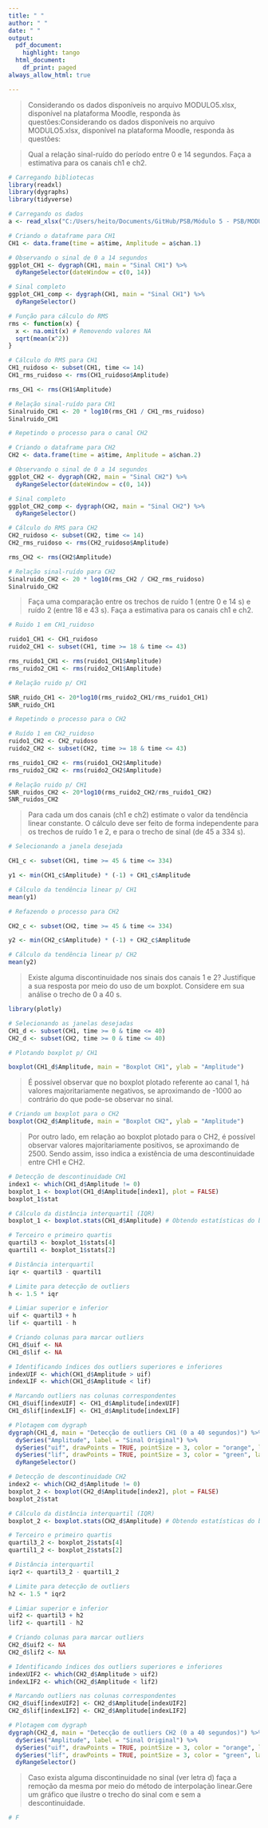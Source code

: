 ```yaml
---
title: " "
author: " "
date: " "
output: 
  pdf_document:
    highlight: tango
  html_document:
    df_print: paged
always_allow_html: true

---
```


\newpage
\begin{titlepage}
\begin{center}

\large
UNIVERSIDADE FEDERAL DE UBERLÂNDIA\\
FACULDADE DE ENGENHARIA ELÉTRICA\\
GRADUAÇÃO EM ENGENHARIA BIOMÉDICA\\[7cm]

\Large
\textbf{Heitor Pereira Nunes Fernandes Cunha}\\[2cm]

\textbf{\large Processamento de Sinais Biomédicos: Módulo 5}\\[10cm]

\large
Uberlândia, MG\\
2025

\end{center}
\end{titlepage}

\newpage
\section*{Questão 1}

> Considerando os dados disponíveis no arquivo MODULO5.xlsx, disponível na plataforma Moodle, responda às questões:Considerando os dados disponíveis no arquivo MODULO5.xlsx, disponível na plataforma Moodle, responda às questões:

<!-- Letra A -->

> Qual a relação sinal-ruído do período entre 0 e 14 segundos. Faça a estimativa para os canais ch1 e ch2.

```r

# Carregando bibliotecas
library(readxl)
library(dygraphs)
library(tidyverse)

# Carregando os dados
a <- read_xlsx("C:/Users/heito/Documents/GitHub/PSB/Módulo 5 - PSB/MODULO5.xlsx")

# Criando o dataframe para CH1
CH1 <- data.frame(time = a$time, Amplitude = a$chan.1)

# Observando o sinal de 0 a 14 segundos
ggplot_CH1 <- dygraph(CH1, main = "Sinal CH1") %>% 
  dyRangeSelector(dateWindow = c(0, 14))

# Sinal completo
ggplot_CH1_comp <- dygraph(CH1, main = "Sinal CH1") %>% 
  dyRangeSelector()

# Função para cálculo do RMS
rms <- function(x) {
  x <- na.omit(x) # Removendo valores NA
  sqrt(mean(x^2))
}

# Cálculo do RMS para CH1
CH1_ruidoso <- subset(CH1, time <= 14)
CH1_rms_ruidoso <- rms(CH1_ruidoso$Amplitude)

rms_CH1 <- rms(CH1$Amplitude)

# Relação sinal-ruído para CH1
Sinalruido_CH1 <- 20 * log10(rms_CH1 / CH1_rms_ruidoso)
Sinalruido_CH1

```
```r

# Repetindo o processo para o canal CH2

# Criando o dataframe para CH2
CH2 <- data.frame(time = a$time, Amplitude = a$chan.2)

# Observando o sinal de 0 a 14 segundos
ggplot_CH2 <- dygraph(CH2, main = "Sinal CH2") %>% 
  dyRangeSelector(dateWindow = c(0, 14))

# Sinal completo
ggplot_CH2_comp <- dygraph(CH2, main = "Sinal CH2") %>% 
  dyRangeSelector()

# Cálculo do RMS para CH2
CH2_ruidoso <- subset(CH2, time <= 14)
CH2_rms_ruidoso <- rms(CH2_ruidoso$Amplitude)

rms_CH2 <- rms(CH2$Amplitude)

# Relação sinal-ruído para CH2
Sinalruido_CH2 <- 20 * log10(rms_CH2 / CH2_rms_ruidoso)
Sinalruido_CH2

```
<!-- Letra B -->

> Faça uma comparação entre os trechos de ruído 1 (entre 0 e 14 s) e ruído 2 (entre 18 e 43 s). Faça a estimativa para os canais ch1 e ch2.

```r

# Ruido 1 em CH1_ruidoso

ruido1_CH1 <- CH1_ruidoso
ruido2_CH1 <- subset(CH1, time >= 18 & time <= 43)

rms_ruido1_CH1 <- rms(ruido1_CH1$Amplitude)
rms_ruido2_CH1 <- rms(ruido2_CH1$Amplitude)

# Relação ruido p/ CH1

SNR_ruido_CH1 <- 20*log10(rms_ruido2_CH1/rms_ruido1_CH1)
SNR_ruido_CH1

```
```r

# Repetindo o processo para o CH2

# Ruído 1 em CH2_ruidoso
ruido1_CH2 <- CH2_ruidoso
ruido2_CH2 <- subset(CH2, time >= 18 & time <= 43)

rms_ruido1_CH2 <- rms(ruido1_CH2$Amplitude)
rms_ruido2_CH2 <- rms(ruido2_CH2$Amplitude)

# Relação ruido p/ CH1
SNR_ruidos_CH2 <- 20*log10(rms_ruido2_CH2/rms_ruido1_CH2)
SNR_ruidos_CH2

```
> Para cada um dos canais (ch1 e ch2) estimate o valor da tendência linear constante. O cálculo deve ser feito de forma independente para os trechos de ruído 1 e 2, e para o trecho de sinal (de 45 a 334 s).

```r

# Selecionando a janela desejada

CH1_c <- subset(CH1, time >= 45 & time <= 334)

y1 <- min(CH1_c$Amplitude) * (-1) + CH1_c$Amplitude

# Cálculo da tendência linear p/ CH1
mean(y1)

```
```r

# Refazendo o processo para CH2

CH2_c <- subset(CH2, time >= 45 & time <= 334)

y2 <- min(CH2_c$Amplitude) * (-1) + CH2_c$Amplitude

# Cálculo da tendência linear p/ CH2
mean(y2)

```
<!-- Letra D -->

> Existe alguma discontinuidade nos sinais dos canais 1 e 2? Justifique a sua resposta por meio do uso de um boxplot. Considere em sua análise o trecho de 0 a 40 s.

```r

library(plotly)

# Selecionando as janelas desejadas
CH1_d <- subset(CH1, time >= 0 & time <= 40)
CH2_d <- subset(CH2, time >= 0 & time <= 40)

# Plotando boxplot p/ CH1

boxplot(CH1_d$Amplitude, main = "Boxplot CH1", ylab = "Amplitude")

```
> É possível observar que no boxplot plotado referente ao canal 1, há valores majoritariamente negativos, se aproximando de -1000 ao contrário do que pode-se observar no sinal.

```r

# Criando um boxplot para o CH2
boxplot(CH2_d$Amplitude, main = "Boxplot CH2", ylab = "Amplitude")

```
> Por outro lado, em relação ao boxplot plotado para o CH2, é possível observar valores majoritariamente positivos, se aproximando de 2500. Sendo assim, isso indica a existência de uma descontinuidade entre CH1 e CH2.

```r

# Detecção de descontinuidade CH1
index1 <- which(CH1_d$Amplitude != 0)
boxplot_1 <- boxplot(CH1_d$Amplitude[index1], plot = FALSE)
boxplot_1$stat

```
```r

# Cálculo da distância interquartil (IQR)
boxplot_1 <- boxplot.stats(CH1_d$Amplitude) # Obtendo estatísticas do boxplot

# Terceiro e primeiro quartis
quartil3 <- boxplot_1$stats[4]
quartil1 <- boxplot_1$stats[2]

# Distância interquartil
iqr <- quartil3 - quartil1

# Limite para detecção de outliers
h <- 1.5 * iqr

# Limiar superior e inferior
uif <- quartil3 + h
lif <- quartil1 - h

# Criando colunas para marcar outliers
CH1_d$uif <- NA
CH1_d$lif <- NA

# Identificando índices dos outliers superiores e inferiores
indexUIF <- which(CH1_d$Amplitude > uif)
indexLIF <- which(CH1_d$Amplitude < lif)

# Marcando outliers nas colunas correspondentes
CH1_d$uif[indexUIF] <- CH1_d$Amplitude[indexUIF]
CH1_d$lif[indexLIF] <- CH1_d$Amplitude[indexLIF]

# Plotagem com dygraph
dygraph(CH1_d, main = "Detecção de outliers CH1 (0 a 40 segundos)") %>%
  dySeries("Amplitude", label = "Sinal Original") %>%
  dySeries("uif", drawPoints = TRUE, pointSize = 3, color = "orange", label = "Outliers Sup.") %>%
  dySeries("lif", drawPoints = TRUE, pointSize = 3, color = "green", label = "Outliers Inf.") %>%
  dyRangeSelector()

```

```r

# Detecção de descontinuidade CH2
index2 <- which(CH2_d$Amplitude != 0)
boxplot_2 <- boxplot(CH2_d$Amplitude[index2], plot = FALSE)
boxplot_2$stat

```
```r

# Cálculo da distância interquartil (IQR)
boxplot_2 <- boxplot.stats(CH2_d$Amplitude) # Obtendo estatísticas do boxplot

# Terceiro e primeiro quartis
quartil3_2 <- boxplot_2$stats[4]
quartil1_2 <- boxplot_2$stats[2]

# Distância interquartil
iqr2 <- quartil3_2 - quartil1_2

# Limite para detecção de outliers
h2 <- 1.5 * iqr2

# Limiar superior e inferior
uif2 <- quartil3 + h2
lif2 <- quartil1 - h2

# Criando colunas para marcar outliers
CH2_d$uif2 <- NA
CH2_d$lif2 <- NA

# Identificando índices dos outliers superiores e inferiores
indexUIF2 <- which(CH2_d$Amplitude > uif2)
indexLIF2 <- which(CH2_d$Amplitude < lif2)

# Marcando outliers nas colunas correspondentes
CH2_d$uif[indexUIF2] <- CH2_d$Amplitude[indexUIF2]
CH2_d$lif[indexLIF2] <- CH2_d$Amplitude[indexLIF2]

# Plotagem com dygraph
dygraph(CH2_d, main = "Detecção de outliers CH2 (0 a 40 segundos)") %>%
  dySeries("Amplitude", label = "Sinal Original") %>%
  dySeries("uif", drawPoints = TRUE, pointSize = 3, color = "orange", label = "Outliers Sup.") %>%
  dySeries("lif", drawPoints = TRUE, pointSize = 3, color = "green", label = "Outliers Inf.") %>%
  dyRangeSelector()


```

<!-- Letra E -->

> Caso exista alguma discontinuidade no sinal (ver letra d) faça a remoção da mesma por meio do método de interpolação linear.Gere um gráfico que ilustre o trecho do sinal com e sem a descontinuidade.

```r

# F

```






























































